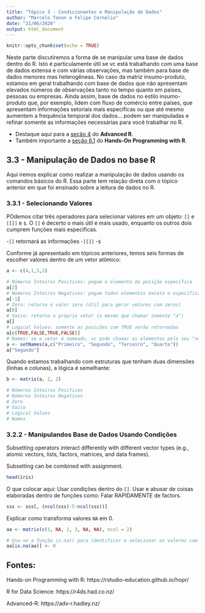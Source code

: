 ```yaml
---
title: "Tópico 3 - Condicionantes e Manipulação de Dados"
author: "Marcelo Tonon e Felipe Cornelio"
date: "21/06/2020"
output: html_document
---
```


```r
knitr::opts_chunk$set(echo = TRUE)
```

Neste parte discutiremos a forma de se manipular uma base de dados dentro do R. Isto é particulamente útil se vc está trabalhando com uma base de dados extensa e com várias observações, mas também para base de dados menores mas heterogêneas. No caso da matriz insumo-produto, estamos em geral trabalhando com base de dados que não apresentam elevados números de observações tanto no tempo quanto em países, pessoas ou empresas. Ainda assim, base de dados no estilo insumo-produto que, por exemplo, lidem com fluxo de comércio entre países, que apresentam informações setoriais mais específicas ou que até mesmo aumentem a frequência temporal dos dados... podem ser manipuladas e refinar somente as informações necessárias para você trabalhar no R.

 - Destaque aqui para a [seção 4](https://adv-r.hadley.nz/subsetting.html) do **Advanced R**.
 - Também importante a [seção 6.1](https://rstudio-education.github.io/hopr/r-notation.html#selecting-values)
  do **Hands-On Programming with R**.
 
## 3.3 - Manipulação de Dados no base R

Aqui iremos explicar como realizar a manipulação de dados usando os comandos básicos do R. Essa parte tem relação direta com o tópico anterior em que foi ensinado sobre a leitura de dados no R.

### 3.3.1 - Selecionando Valores

POdemos citar três operadores para selecionar valores em um objeto: `[]` e `[[]]` e `$`. O `[]` é decerto o mais útil e mais usado, enquanto os outros dois cumprem funções mais especificas.

-`[]` retornará as informações 
-`[[]]`
-`$`

Conforme já apresentado em tópicos anteriores, temos seis formas de escolher valores dentro de um vetor atômico:

```r
a <- c(4,1,3,2)

# Números Inteiros Positivos: pegam o elemento da posição especifica
a[2]
# Números Inteiros Negativos: pegam todos elementos exceto o especificado
a[-1]
# Zero: retorna o valor zero (útil para gerar vetores com zeros)
a[0]
# Vazio: retorna o próprio vetor (o mesmo que chamar somente "a")
a[]
# Logical Values: somente as posições com TRUE serão retornadas
a[c(TRUE,FALSE,TRUE,FALSE)]
# Names: se o vetor é nomeado, vc pode chamar os elementos pelo seu "nome"
a <- setNames(a,c("Primeiro", "Segundo", "Terceiro", "Quarto"))
a["Segundo"]

```

Quando estamos trabalhando com estruturas que tenham duas dimensões (linhas e colunas), a lógica é semelhante:

```r
b <- matrix(a, 2, 2)

# Números Inteiros Positivos
# Números Inteiros Negativos
# Zero
# Vazio
# Logical Values
# Names
```



### 3.2.2 - Manipulandos Base de Dados Usando Condições

Subsetting operators interact differently with different vector types (e.g., atomic vectors, lists, factors, matrices, and data frames).

Subsetting can be combined with assignment.


```r
head(iris)
```





O que colocar aqui:
Usar condições dentro do `[]`.
Usar e abusar de coisas elaboradas dentro de funções como:
Falar RAPIDAMENTE de factors.
```r
sss <- sss[, (ncol(sss)-5:ncol(sss))]
```

Explicar como transforma valores `NA` em 0.

```r
aa <- matrix(c(1, NA, 2, 3, NA, NA), ncol = 2)

# Usa-se a função is.na() para identificar e selecionar os valores com NA e substitui por 0:
aa[is.na(aa)] <- 0
```




## Fontes:

Hands-on Programming with R: https://rstudio-education.github.io/hopr/

R for Data Science: https://r4ds.had.co.nz/

Advanced-R: https://adv-r.hadley.nz/

